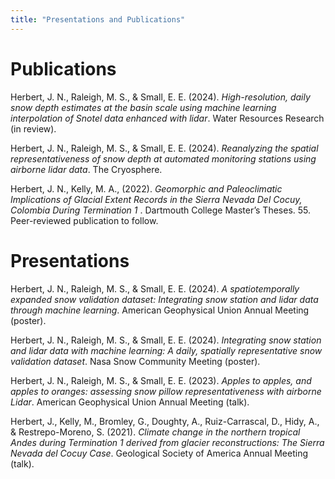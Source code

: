 ```yaml
---
title: "Presentations and Publications"
---
```


# Publications

Herbert, J. N., Raleigh, M. S., & Small, E. E. (2024). *High-resolution, daily snow depth estimates at the basin scale using machine learning interpolation of Snotel data enhanced with lidar*. Water Resources Research (in review). 

Herbert, J. N., Raleigh, M. S., & Small, E. E. (2024). *Reanalyzing the spatial representativeness of snow depth at automated monitoring stations using airborne lidar data*. The Cryosphere. 

Herbert, J. N., Kelly, M. A., (2022). *Geomorphic and Paleoclimatic Implications of Glacial Extent Records in the Sierra Nevada Del Cocuy, Colombia During Termination 1* . Dartmouth
College Master’s Theses. 55. Peer-reviewed publication to follow.

# Presentations
Herbert, J. N., Raleigh, M. S., & Small, E. E. (2024). *A spatiotemporally expanded snow validation dataset: Integrating snow station and lidar data through machine learning*. American Geophysical Union Annual Meeting (poster). 

Herbert, J. N., Raleigh, M. S., & Small, E. E. (2024). *Integrating snow station and lidar data with machine learning: A daily, spatially representative snow validation dataset*. Nasa Snow Community Meeting (poster). 

Herbert, J. N., Raleigh, M. S., & Small, E. E. (2023). *Apples to apples, and apples to oranges: assessing snow pillow representativeness with airborne Lidar*. American Geophysical Union Annual Meeting (talk). 

Herbert, J., Kelly, M., Bromley, G., Doughty, A., Ruiz-Carrascal, D., Hidy, A., & Restrepo-Moreno, S. (2021). *Climate change in the northern tropical Andes during Termination 1 derived from glacier reconstructions: The Sierra Nevada del Cocuy Case*. Geological Society of America Annual Meeting (talk).  

# 



